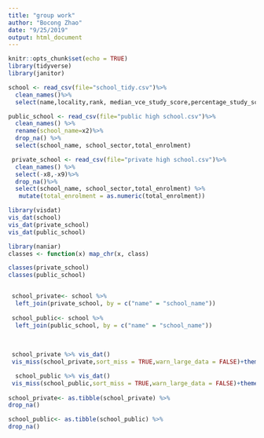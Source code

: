 ---
title: "group work"
author: "Bocong Zhao"
date: "9/25/2019"
output: html_document
---

```{r setup, include=FALSE}
knitr::opts_chunk$set(echo = TRUE)
library(tidyverse)
library(janitor)
```

```{r school data}
school <- read_csv(file="school_tidy.csv")%>%
  clean_names()%>% 
  select(name,locality,rank, median_vce_study_score,percentage_study_scores40and_more)

public_school <- read_csv(file="public high school.csv")%>%
  clean_names() %>% 
  rename(school_name=x2)%>%
  drop_na() %>% 
  select(school_name, school_sector,total_enrolment)

 private_school <- read_csv(file="private high school.csv")%>%
  clean_names() %>% 
  select(-x8,-x9)%>%
  drop_na()%>% 
  select(school_name, school_sector,total_enrolment) %>% 
   mutate(total_enrolment = as.numeric(total_enrolment))
```
```{r}
library(visdat)
vis_dat(school)
vis_dat(private_school)
vis_dat(public_school)

```

```{r join data}
library(naniar)
classes <- function(x) map_chr(x, class)

classes(private_school)
classes(public_school)


 school_private<- school %>% 
  left_join(private_school, by = c("name" = "school_name")) 
 
 school_public<- school %>%
  left_join(public_school, by = c("name" = "school_name")) 
  
  
  
 school_private %>% vis_dat()
 vis_miss(school_private,sort_miss = TRUE,warn_large_data = FALSE)+theme(aspect.ratio = 1)

  school_public %>% vis_dat()
 vis_miss(school_public,sort_miss = TRUE,warn_large_data = FALSE)+theme(aspect.ratio = 1)
 
school_private<- as.tibble(school_private) %>%
drop_na()

school_public<- as.tibble(school_public) %>%
drop_na()
```